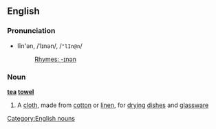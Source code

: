 ==English==
===Pronunciation===
*lĭn'ən, /ˈlɪnən/, /<tt>"lIn@n</tt>/
*:[[Rhymes:English:-ɪnən|Rhymes: -ɪnən]]

===Noun===
'''[[tea]] [[towel]]'''

#A [[cloth]], made from [[cotton]] or [[linen]], for [[drying]] [[dishes]] and [[glassware]]

[[Category:English nouns]]
